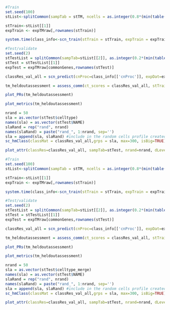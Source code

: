 
```r
#Train
set.seed(100)
stList<-splitCommon(sampTab = stTM, ncells = as.integer(0.8*(min(table(stTM$celltype)))), dLevel = "celltype")

stTrain<-stList[[1]]
expTrain <- expTMraw[,rownames(stTrain)]

system.time(class_info<-scn_train(stTrain = stTrain, expTrain = expTrain, nTopGenes = 10, nRand = 70, nTrees = 1000, nTopGenePairs = 25, dLevel = "celltype", colName_samp = "NAME"))
```
```r
#Test/validate
set.seed(2)
stTestList = splitCommon(sampTab=stList[[2]], as.integer(0.2*(min(table(stTM$celltype)))), dLevel="celltype") 
stTest = stTestList[[1]]
expTest = expTMraw[commonGenes,rownames(stTest)]

classRes_val_all = scn_predict(cnProc=class_info[['cnProc']], expDat=expTest, nrand = 50)

tm_heldoutassessment = assess_comm(ct_scores = classRes_val_all, stTrain = stTrain, stQuery = stTest, dLevelSID = "NAME", classTrain = "celltype", classQuery = "celltype", nRand = 50)

plot_PRs(tm_heldoutassessment)

plot_metrics(tm_heldoutassessment)

nrand = 50
sla = as.vector(stTest$celltype)
names(sla) = as.vector(stTest$NAME)
slaRand = rep("rand", nrand) 
names(slaRand) = paste("rand_", 1:nrand, sep='')
sla = append(sla, slaRand) #include in the random cells profile created
sc_hmClass(classMat = classRes_val_all,grps = sla, max=300, isBig=TRUE)

plot_attr(classRes=classRes_val_all, sampTab=stTest, nrand=nrand, dLevel="celltype", sid="NAME")
```

```r
#Train
set.seed(100)
stList<-splitCommon(sampTab = stTM, ncells = as.integer(0.8*(min(table(stTM$celltype)))), dLevel = "celltype_merge")

stTrain<-stList[[1]]
expTrain <- expTMraw[,rownames(stTrain)]

system.time(class_info<-scn_train(stTrain = stTrain, expTrain = expTrain, nTopGenes = 10, nRand = 70, nTrees = 1000, nTopGenePairs = 25, dLevel = "celltype_merge", colName_samp = "NAME"))
```
```r
#Test/validate
set.seed(2)
stTestList = splitCommon(sampTab=stList[[2]], as.integer(0.2*(min(table(stTM$celltype_merge)))), dLevel="celltype_merge") 
stTest = stTestList[[1]]
expTest = expTMraw[commonGenes,rownames(stTest)]

classRes_val_all = scn_predict(cnProc=class_info[['cnProc']], expDat=expTest, nrand = 50)

tm_heldoutassessment = assess_comm(ct_scores = classRes_val_all, stTrain = stTrain, stQuery = stTest, dLevelSID = "NAME", classTrain = "celltype_merge", classQuery = "celltype_merge", nRand = 50)

plot_PRs(tm_heldoutassessment)

plot_metrics(tm_heldoutassessment)

nrand = 50
sla = as.vector(stTest$celltype_merge)
names(sla) = as.vector(stTest$NAME)
slaRand = rep("rand", nrand) 
names(slaRand) = paste("rand_", 1:nrand, sep='')
sla = append(sla, slaRand) #include in the random cells profile created
sc_hmClass(classMat = classRes_val_all,grps = sla, max=300, isBig=TRUE)

plot_attr(classRes=classRes_val_all, sampTab=stTest, nrand=nrand, dLevel="celltype_merge", sid="NAME")
```


